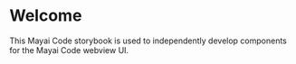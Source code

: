
<Meta title="Welcome" />

# Welcome

This Mayai Code storybook is used to independently develop components for the Mayai Code webview UI.
